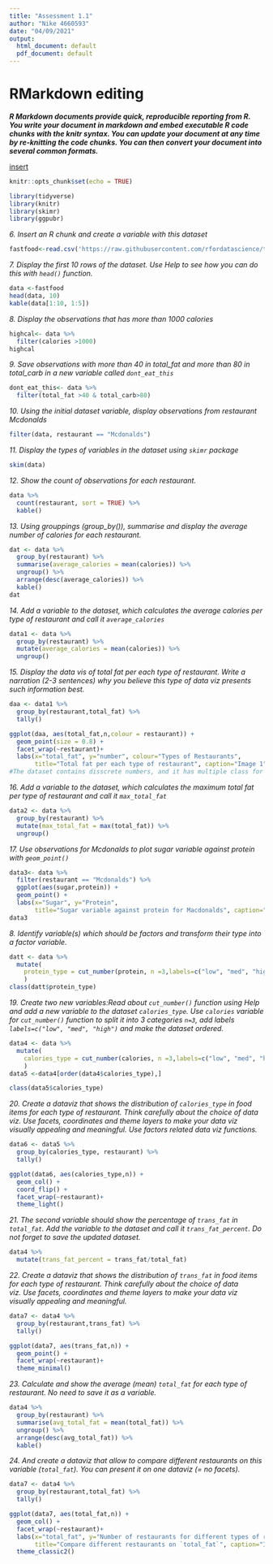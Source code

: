 ```yaml
---
title: "Assessment 1.1"
author: "Nike 4660593"
date: "04/09/2021"
output:
  html_document: default
  pdf_document: default
---
```

# RMarkdown editing
 ***R Markdown documents provide quick, reproducible reporting from R. You write your document in markdown and embed executable R code chunks with the knitr syntax. You can update your document at any time by re-knitting the code chunks. You can then convert your document into several common formats.***
 
[insert](https://rmarkdown.rstudio.com/lesson-8.html)

```r
knitr::opts_chunk$set(echo = TRUE)
```

 
```r
library(tidyverse)
library(knitr)
library(skimr)
library(ggpubr)
```

*6. Insert an R chunk and create a variable with this dataset*
```r
fastfood<-read.csv('https://raw.githubusercontent.com/rfordatascience/tidytuesday/master/data/2018/2018-09-04/fastfood_calories.csv', header = TRUE)
```

*7. Display the first 10 rows of the dataset. Use Help to see how you can do this with `head()` function.*
```r
data <-fastfood
head(data, 10)
kable(data[1:10, 1:5]) 
```

*8. Display the observations that has more than 1000 calories*
```r
highcal<- data %>% 
  filter(calories >1000)
highcal
```
*9. Save observations with more than 40 in total_fat and more than 80 in total_carb in a new variable called `dont_eat_this` *
```r
dont_eat_this<- data %>% 
  filter(total_fat >40 & total_carb>80)
```

*10. Using the initial dataset variable, display observations from restaurant Mcdonalds*
```r
filter(data, restaurant == "Mcdonalds")
```
*11. Display the types of variables in the dataset using `skimr` package*
```r
skim(data)
```

*12. Show the count of observations for each restaurant.*
```r
data %>%
  count(restaurant, sort = TRUE) %>%
  kable()
```

*13. Using grouppings (group_by()), summarise and display the average number of calories for each restaurant.*
```r
dat <- data %>%
  group_by(restaurant) %>%
  summarise(average_calories = mean(calories)) %>%
  ungroup() %>%
  arrange(desc(average_calories)) %>%
  kable()
dat
```
*14. Add a variable to the dataset, which calculates the average calories per type of restaurant and call it `average_calories` *
```r
data1 <- data %>%
  group_by(restaurant) %>%
  mutate(average_calories = mean(calories)) %>%
  ungroup() 
```

*15. Display the data vis of total fat per each type of restaurant. Write a narration (2-3 sentences) why you believe this type of data viz presents such information best.*
```r
daa <- data1 %>%
  group_by(restaurant,total_fat) %>%
  tally()

ggplot(daa, aes(total_fat,n,colour = restaurant)) +
  geom_point(size = 0.8) +
  facet_wrap(~restaurant)+
  labs(x="total_fat", y="number", colour="Types of Restaurants", 
       title="Total fat per each type of restaurant", caption="Image 1")
#The dataset contains disscrete numbers, and it has multiple class for the variable 'restaurant', so i used geom_point and facet_wrap.
```

*16. Add a variable to the dataset, which calculates the maximum total fat per type of restaurant and call it `max_total_fat` *
```r
data2 <- data %>%
  group_by(restaurant) %>%
  mutate(max_total_fat = max(total_fat)) %>%
  ungroup() 
```

*17. Use observations for Mcdonalds to plot sugar variable against protein with `geom_point()`*
```r
data3<- data %>%
  filter(restaurant == "Mcdonalds") %>%
  ggplot(aes(sugar,protein)) +
  geom_point() +
  labs(x="Sugar", y="Protein",
       title="Sugar variable against protein for Macdonalds", caption="Image 2")
data3
```

*8. Identify variable(s) which should be factors and transform their type into a factor variable.*
```r
datt <- data %>%
  mutate(
    protein_type = cut_number(protein, n =3,labels=c("low", "med", "high") )
    )
class(datt$protein_type)
```

*19. Create two new variables:Read about `cut_number()` function using Help and add a new variable to the dataset `calories_type`. Use `calories` variable for `cut_number()` function to split it into 3 categories `n=3`, add labels `labels=c("low", "med", "high")` and make the dataset ordered. *
```r
data4 <- data %>%
  mutate(
    calories_type = cut_number(calories, n =3,labels=c("low", "med", "high") )
    )
data5 <-data4[order(data4$calories_type),]

class(data5$calories_type)
```

*20. Create a dataviz that shows the distribution of `calories_type` in food items for each type of restaurant. Think carefully about the choice of data viz. Use facets, coordinates and theme layers to make your data viz visually appealing and meaningful. Use factors related data viz functions.*
```r
data6 <- data5 %>%
  group_by(calories_type, restaurant) %>%
  tally()

ggplot(data6, aes(calories_type,n)) +
  geom_col() +
  coord_flip() +
  facet_wrap(~restaurant)+
  theme_light()
```

*21. The second variable should show the percentage of `trans_fat` in `total_fat`. Add the variable to the dataset and call it `trans_fat_percent`. Do not forget to save the updated dataset. *
```r
data4 %>% 
  mutate(trans_fat_percent = trans_fat/total_fat)
```

*22. Create a dataviz that shows the distribution of `trans_fat` in food items for each type of restaurant. Think carefully about the choice of data viz. Use facets, coordinates and theme layers to make your data viz visually appealing and meaningful.*
```r
data7 <- data4 %>%
  group_by(restaurant,trans_fat) %>%
  tally()

ggplot(data7, aes(trans_fat,n)) +
  geom_point() +
  facet_wrap(~restaurant)+
  theme_minimal()
```

*23. Calculate and show the average (mean)  `total_fat` for each type of restaurant. No need to save it as a variable.*
```r
data4 %>%
  group_by(restaurant) %>%
  summarise(avg_total_fat = mean(total_fat)) %>%
  ungroup() %>%
  arrange(desc(avg_total_fat)) %>%
  kable()
```

*24. And create a dataviz that allow to compare different restaurants on this variable (`total_fat`). You can present it on one dataviz (= no facets). *
```r
data7 <- data4 %>%
  group_by(restaurant,total_fat) %>%
  tally()

ggplot(data7, aes(total_fat,n)) +
  geom_col() +
  facet_wrap(~restaurant)+
  labs(x="total_fat", y="Number of restaurants for different types of restaurants",
       title="Compare different restaurants on `total_fat`", caption="Image 3")+
  theme_classic2()
```
